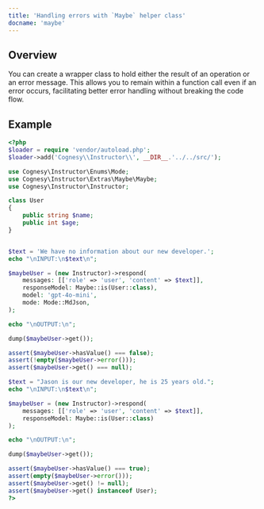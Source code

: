 ---
title: 'Handling errors with `Maybe` helper class'
docname: 'maybe'
---

## Overview

You can create a wrapper class to hold either the result of an operation or an error message.
This allows you to remain within a function call even if an error occurs, facilitating
better error handling without breaking the code flow.

## Example

```php
<?php
$loader = require 'vendor/autoload.php';
$loader->add('Cognesy\\Instructor\\', __DIR__.'../../src/');

use Cognesy\Instructor\Enums\Mode;
use Cognesy\Instructor\Extras\Maybe\Maybe;
use Cognesy\Instructor\Instructor;

class User
{
    public string $name;
    public int $age;
}


$text = 'We have no information about our new developer.';
echo "\nINPUT:\n$text\n";

$maybeUser = (new Instructor)->respond(
    messages: [['role' => 'user', 'content' => $text]],
    responseModel: Maybe::is(User::class),
    model: 'gpt-4o-mini',
    mode: Mode::MdJson,
);

echo "\nOUTPUT:\n";

dump($maybeUser->get());

assert($maybeUser->hasValue() === false);
assert(!empty($maybeUser->error()));
assert($maybeUser->get() === null);

$text = "Jason is our new developer, he is 25 years old.";
echo "\nINPUT:\n$text\n";

$maybeUser = (new Instructor)->respond(
    messages: [['role' => 'user', 'content' => $text]],
    responseModel: Maybe::is(User::class)
);

echo "\nOUTPUT:\n";

dump($maybeUser->get());

assert($maybeUser->hasValue() === true);
assert(empty($maybeUser->error()));
assert($maybeUser->get() != null);
assert($maybeUser->get() instanceof User);
?>
```
